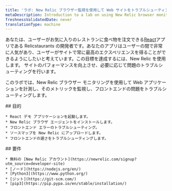```yaml
---
title: 'ラボ: New Relic ブラウザー監視を使用して Web サイトをトラブルシューティングする'
metaDescription: Introduction to a lab on using New Relic browser monitoring to improve your website
freshnessValidatedDate: never
translationType: machine
---
```


あなたは、ユーザーがお気に入りのレストランに食べ物を注文できる[React](https://reactjs.org//)アプリである Relicstaurants の開発者です。あなたのアプリはユーザーの間で非常に人気があり、ユーザーがサイトで常に最高のエクスペリエンスを得ることができるようにしたいと考えています。この目標を達成するには、New Relic を使用します。 <InlinePopover type="browser"/>サイトのパフォーマンスを向上させ、必要に応じて問題のトラブルシューティングを行います。

このラボでは、New Relic ブラウザー モニタリングを使用して Web アプリケーションを計測し、そのメトリックを監視し、フロントエンドの問題をトラブルシューティングします。

<SideBySide>
  <Side>
    ## 目的

    * React デモ アプリケーションを起動します。
    * New Relic ブラウザ エージェントをインストールします。
    * フロントエンド エラーのトラブルシューティング。
    * ソースマップを New Relic にアップロードします。
    * フロントエンドの遅さをトラブルシューティングします。
  </Side>

  <Side>
    ## 要件

    * 無料の [New Relic アカウント](https://newrelic.com/signup?utm_source=developer-site)
    * [ノード](https://nodejs.org/en/)
    * [Python3](https://www.python.org/)
    * [ジット](https://git-scm.com/)
    * [pip3](https://pip.pypa.io/en/stable/installation/)
  </Side>
</SideBySide>

<DocTiles numbered>
  <DocTile
    title="Set up your lab environment"
    path="/docs/browser/new-relic-browser/lab/set-up-env"
  />

  <DocTile
    title="Instrument your application with our browser agent"
    path="/docs/browser/new-relic-browser/lab/install-browser-agent"
  />
</DocTiles>

<DocTiles>
  <DocTile
    title="Debug errors in your application"
    number="3"
    path="/docs/browser/new-relic-browser/lab/debug-errors"
  />

  <DocTile
    title="Debug frontend slowness in your application"
    number="4"
    path="/docs/browser/new-relic-browser/lab/debug-slowness"
  />
</DocTiles>